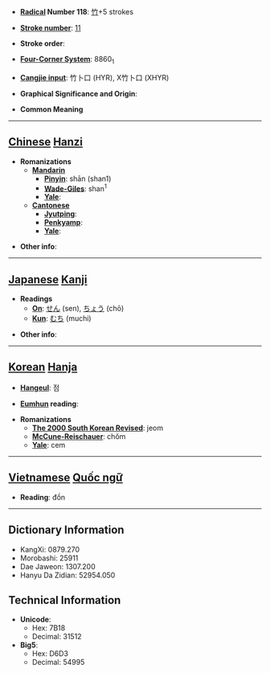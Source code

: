 * '''[[Wiktionary:Chinese radical index| Radical]] Number 118''': [[Wiktionary:Chinese radical index 竹|竹]]+5 strokes

* '''[[Wiktionary:Chinese total strokes index|Stroke number]]''': [[Wiktionary:Chinese total strokes index 11|11]]

* '''Stroke order''': 

* '''[[Wiktionary:Chinese four corner index|Four-Corner System]]''': 8860<sub>1</sub>

* '''[[Wiktionary:Chinese Cangjie index|Cangjie input]]''': 竹卜口 (HYR), X竹卜口 (XHYR)

* '''Graphical Significance and Origin''': 

* '''Common Meaning'''

----

== [[Chinese]] [[Hanzi]] ==

* '''Romanizations'''
** '''[[Mandarin]]'''
*** '''[[Pinyin]]''': shān (shan1)
*** '''[[Wade-Giles]]''': shan<sup>1</sup>
*** '''[[Yale]]''': 
** '''[[Cantonese]]'''
*** '''[[Jyutping]]''':
*** '''[[Penkyamp]]''': 
*** '''[[Yale]]''': 

* '''Other info''': 

----

== [[Japanese]] [[Kanji]] ==

* '''Readings'''
** '''[[On]]''': [[せん]] (sen), [[ちょう]] (chō)
** '''[[Kun]]''': [[むち]] (muchi)

* '''Other info''':  

----

== [[Korean]] [[Hanja]] ==

* '''[[Hangeul]]''': 점

* '''[[Eumhun]] reading''': 

* '''Romanizations'''
** '''[[The 2000 South Korean Revised Romanization|The 2000 South Korean Revised]]''': jeom
** '''[[McCune-Reischauer]]''': chŏm
** '''[[Yale]]''': cem


----

== [[Vietnamese]] [[Quốc ngữ]] ==

* '''Reading''': đồn

----

== Dictionary Information ==

* KangXi: 0879.270
* Morobashi: 25911
* Dae Jaweon: 1307.200
* Hanyu Da Zidian: 52954.050

== Technical Information ==

* '''Unicode''':
** Hex: 7B18
** Decimal: 31512
* '''Big5''':
** Hex: D6D3
** Decimal: 54995